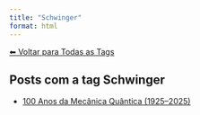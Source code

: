 ```yaml
---
title: "Schwinger"
format: html
---
```


[⬅ Voltar para Todas as Tags](../tags.qmd)

## Posts com a tag **Schwinger**

- [100 Anos da Mecânica Quântica (1925–2025)](/posts/fisica/100-anos-mecanica-quantica.html)
